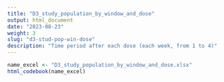```yaml
---
title: "D3_study_population_by_window_and_dose"
output: html_document
date: "2023-08-23"
weight: 3
slug: "d3-stud-pop-win-dose"
description: "Time period after each dose (each week, from 1 to 4)"
---
```


```r
name_excel <- "D3_study_population_by_window_and_dose.xlsx"
html_codebook(name_excel)
```
